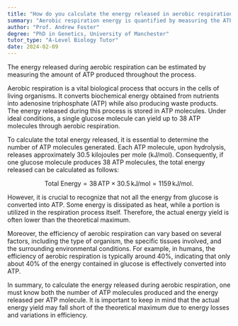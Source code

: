 ```yaml
---
title: "How do you calculate the energy released in aerobic respiration?"
summary: "Aerobic respiration energy is quantified by measuring the ATP generated throughout the process."
author: "Prof. Andrew Foster"
degree: "PhD in Genetics, University of Manchester"
tutor_type: "A-Level Biology Tutor"
date: 2024-02-09
---
```


The energy released during aerobic respiration can be estimated by measuring the amount of ATP produced throughout the process.

Aerobic respiration is a vital biological process that occurs in the cells of living organisms. It converts biochemical energy obtained from nutrients into adenosine triphosphate (ATP) while also producing waste products. The energy released during this process is stored in ATP molecules. Under ideal conditions, a single glucose molecule can yield up to 38 ATP molecules through aerobic respiration.

To calculate the total energy released, it is essential to determine the number of ATP molecules generated. Each ATP molecule, upon hydrolysis, releases approximately $30.5$ kilojoules per mole (kJ/mol). Consequently, if one glucose molecule produces $38$ ATP molecules, the total energy released can be calculated as follows:

$$
\text{Total Energy} = 38 \, \text{ATP} \times 30.5 \, \text{kJ/mol} = 1159 \, \text{kJ/mol}.
$$

However, it is crucial to recognize that not all the energy from glucose is converted into ATP. Some energy is dissipated as heat, while a portion is utilized in the respiration process itself. Therefore, the actual energy yield is often lower than the theoretical maximum.

Moreover, the efficiency of aerobic respiration can vary based on several factors, including the type of organism, the specific tissues involved, and the surrounding environmental conditions. For example, in humans, the efficiency of aerobic respiration is typically around $40\%$, indicating that only about $40\%$ of the energy contained in glucose is effectively converted into ATP.

In summary, to calculate the energy released during aerobic respiration, one must know both the number of ATP molecules produced and the energy released per ATP molecule. It is important to keep in mind that the actual energy yield may fall short of the theoretical maximum due to energy losses and variations in efficiency.
    